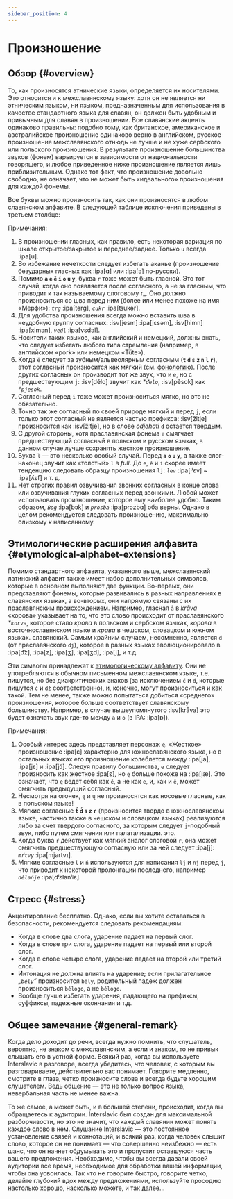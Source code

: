```yaml
---
sidebar_position: 4
---
```



# Произношение

## Обзор \{#overview}

То, как произносятся этнические языки, определяется их носителями. Это относится и к межславянскому языку: хотя он не является ни этническим языком, ни языком, предназначенным для использования в качестве стандартного языка для славян, он должен быть удобным и привычным для славян в произношении. Все славянские акценты одинаково правильны: подобно тому, как британское, американское и австралийское произношение одинаково верно в английском, русское произношение межславянского отнюдь не лучше и не хуже сербского или польского произношения. В результате произношение большинства звуков (фонем) варьируется в зависимости от национальности говорящего, и любое приведенное ниже произношение является лишь приблизительным. Однако тот факт, что произношение довольно свободно, не означает, что не может быть «идеального» произношения для каждой фонемы.

Все буквы можно произносить так, как они произносятся в любом славянском алфавите. В следующей таблице исключения приведены в третьем столбце:

<PronAlphabet />

Примечания:

1. В произношении гласных, как правило, есть некоторая вариация по шкале открытое/закрытое и переднее/заднее. Только `u` всегда :ipa[u].
2. Во избежание нечеткости следует избегать аканье (произношение безударных гласных как :ipa[ɑ] или :ipa[ə] по-русски).
3. Помимо **`a` `e` `ě` `i` `o` `u` `y`**, буква `r` тоже может быть гласной. Это тот случай, когда оно появляется после согласного, а не за гласным, что приводит к так называемому слоговому r_. Оно должно произноситься со шва перед ним (более или менее похоже на имя «Мерфи»): _`trg`_ :ipa[tərg], _`cukr`_ :ipa[ʦukər].
4. Для удобства произношения всегда можно вставить шва в неудобную группу согласных: :isv[jesm] :ipa[jɛsǝm], :isv[himn] :ipa[ximǝn],  _`vedl`_ :ipa[vɛdǝl].
5. Носители таких языков, как английский и немецкий, должны знать, что следует избегать любого типа стремления (например, в английском «pork» или немецком «Tüte»).
6. Когда `ě` следует за зубным/альвеолярным согласным (**`t` `d` `s` `z` `n` `l` `r`**), этот согласный произносится как мягкий (см. [фонологию][1]). После других согласных он производит тот же звук, что и `e`, но с предшествующим `j`: :isv[dělo] звучит как _\*`ďelo`_, :isv[pěsok] как _\*`pjesok`_.
7. Согласный перед `i` тоже может произноситься мягко, но это не обязательно.
8. Точно так же согласный по своей природе мягкий и перед `j`, если только этот согласный не является частью префикса: :isv[žitje] произносится как :isv[žiťje], но в слове _odjehati_ `d` остается твердым.
9. С другой стороны, хотя праславянская фонема `e` смягчает предшествующий согласный в польском и русском языках, в данном случае лучше сохранять жесткое произношение.
10. Буква `l` — это несколько особый случай. Перед **`a` `o` `u` `y`**, а также слог-наконец звучит как «толстый» `l` в _full_. До `e`, `ě`  и `i` скорее имеет тенденцию следовать образцу произношения `lj`: _`lev`_ :ipa[lʲɛv] \~ :ipa[ʎɛf] и т. д.
11. Нет строгих правил озвучивания звонких согласных в конце слова или озвучивания глухих согласных перед звонкими. Любой может использовать произношение, которое ему наиболее удобно. Таким образом, _`Bog`_ :ipa[bɔk] и _`prosba`_ :ipa[prɔzbɑ] оба верны. Однако в целом рекомендуется следовать произношению, максимально близкому к написанному.

## Этимологические расширения алфавита \{#etymological-alphabet-extensions}

Помимо стандартного алфавита, указанного выше, межславянский латинский алфавит также имеет набор дополнительных символов, которые в основном выполняют две функции. Во-первых, они представляют фонемы, которые развивались в разных направлениях в славянских языках, а во-вторых, они напрямую связаны с их праславянским происхождением. Например, гласная `å` в _kråva_ «корова» указывает на то, что это слово происходит от праславянского _\*`korva`_, которое стало _крова_ в польском и сербском языках, _корова_ в восточнославянском языке и _крава_ в чешском, словацком и южном языках. славянский. Самым крайним случаем, несомненно, является `đ` (от праславянского `dj`), которое в разных языках эволюционировало в :ipa[d͡z], :ipa[z], :ipa[ʒ], :ipa[ʒd], :ipa[j],  и т.д.

Эти символы принадлежат к [этимологическому алфавиту][2]. Они не употребляются в обычном письменном межславянском языке, т.е. пишутся, но без диакритических знаков (за исключением `ć` и `đ`, которые пишутся `č` и `dž` соответственно), и, конечно, могут произноситься и как такой. Тем не менее, также можно попытаться добиться «среднего» произношения, которое больше соответствует славянскому большинству. Например, в случае вышеупомянутого :isv[kråva] это будет означать звук где-то между `a` и `o` (в IPA: :ipa[ɒ]).

<EtimAlphabetExt />

Примечания:

1. Особый интерес здесь представляет персонаж `ę`. «Жесткое» произношение :ipa[ɛ] характерно для южнославянского языка, но в остальных языках его произношение колеблется между :ipa[ja], :ipa[jɛ]  и :ipa[jɔ̃]. Следуя правилу большинства, `e` следует произносить как жесткое :ipa[ɛ], но `ę` больше похоже на :ipa[jæ]. Это означает, что `ę` ведет себя как `ě`, а не как `e`, и, как и `ě`, может смягчить предыдущий согласный.
2. Несмотря на огонек, `ę` и `ų` не произносятся как носовые гласные, как в польском языке!
3. Мягкие согласные **`t́` `d́` `ś` `ź` `ŕ`** (произносится твердо в южнославянском языке, частично также в чешском и словацком языках) реализуются либо за счет твердого согласного, за которым следует `j`-подобный звук, либо путем смягчения или палатализации. это.
4. Когда буква `ŕ` действует как мягкий аналог слоговой `r`, она может смягчить предшествующую согласную или за ней следует :ipa[j]: _`mŕtvy`_ :ipa[mjǝrtvɪ].
5. Мягкие согласные `ľ` и `ń` используются для написания `lj` и `nj` перед `j`, что приводит к некоторой пролонгации последнего, например _`dělańje`_ :ipa[dʲɛɫanʲĭɛ].

## Стресс \{#stress}

Акцентирование бесплатно. Однако, если вы хотите оставаться в безопасности, рекомендуется следовать рекомендациям:

- Когда в слове два слога, ударение падает на первый слог.
- Когда в слове три слога, ударение падает на первый или второй слог.
- Когда в слове четыре слога, ударение падает на второй или третий слог.
- Интонация не должна влиять на ударение; если прилагательное _„`běly`”_ произносится `běly`, родительный падеж должен произноситься `bělogo`, а не `bělogo`.
- Вообще лучше избегать ударения, падающего на префиксы, суффиксы, падежные окончания и т.д.

## Общее замечание \{#general-remark}

Когда дело доходит до речи, всегда нужно помнить, что слушатель, вероятно, не знаком с межславянским, а если и знаком, то не привык слышать его в устной форме. Всякий раз, когда вы используете Interslavic в разговоре, всегда убедитесь, что человек, с которым вы разговариваете, действительно вас понимает. Говорите медленно, смотрите в глаза, четко произносите слова и всегда будьте хорошим слушателем. Ведь общение — это не только вопрос языка, невербальная часть не менее важна.

То же самое, а может быть, и в большей степени, происходит, когда вы обращаетесь к аудитории. Interslavic был создан для максимальной разборчивости, но это не значит, что каждый славянин может понять каждое слово в нем. Слушание Interslavic — это постоянное установление связей и коннотаций, и всякий раз, когда человек слышит слово, которое он не понимает — что совершенно неизбежно — есть шанс, что он начнет обдумывать это и пропустит оставшуюся часть вашего предложения. Необходимо, чтобы вы всегда давали своей аудитории все время, необходимое для обработки вашей информации, чтобы она усвоилась. Так что не говорите быстро, говорите четко, делайте глубокий вдох между предложениями, используйте просодию настолько хорошо, насколько можете, и так далее...

[1]: ./phonology.mdx#hard_and_soft

[2]: orthography.mdx#etymological_alphabet

